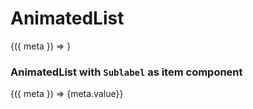 

<Meta title="Design System|AnimatedList" component={AnimatedList} />

# AnimatedList

<Preview withToolbar>
  <Story name="default">
    <AnimatedList
      className="d-flex"
      itemClassName="mr-2"
      name="avatars"
      items={[
        { value: 'foo' },
        { value: 'bar' },
        { value: 'quartz' },
        { value: 'ruby' },
        { value: 'topaz' },
      ]}
    >
      {({ meta }) => <Avatar username={meta.value} />}
    </AnimatedList>
  </Story>
</Preview>

<Props of={AnimatedList} />

### AnimatedList with `Sublabel` as item component

<Preview withToolbar>
  <Story name="with sublabel as component">
    <AnimatedList
      className="d-flex"
      itemClassName="mr-2"
      name="sublabels"
      items={[
        { value: 'foo' },
        { value: 'bar' },
        { value: 'quartz' },
        { value: 'ruby' },
        { value: 'topaz' },
      ]}
    >
      {({ meta }) => <Sublabel>{meta.value}</Sublabel>}
    </AnimatedList>
  </Story>
</Preview>
